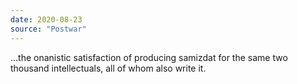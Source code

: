 ```yaml
---
date: 2020-08-23
source: "Postwar"
---
```


...the onanistic satisfaction of producing samizdat for the same two thousand intellectuals, all of whom also write it.
